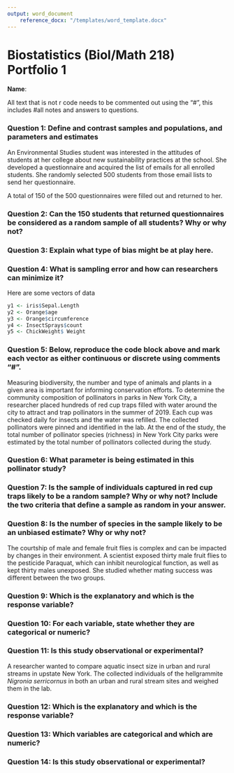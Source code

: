 ---
output: word_document
    reference_docx: "/templates/word_template.docx"
---


# Biostatistics (Biol/Math 218) Portfolio 1

**Name**:

All text that is not r code needs to be commented out using the "#", this includes
#all notes and answers to questions.

### Question 1: Define and contrast samples and populations, and parameters and estimates

An Environmental Studies student was interested in the attitudes of students at her college about 
new sustainability practices at the school. She developed a questionnaire and acquired the list of emails 
for all enrolled students. She randomly selected 500 students from those email lists to send her questionnaire.

A total of 150 of the 500 questionnaires were filled out and returned to her.

### Question 2: Can the 150 students that returned questionnaires be considered as a random sample of all students? Why or why not?

### Question 3: Explain what type of bias might be at play here.

### Question 4: What is sampling error and how can researchers can minimize it?

Here are some vectors of data
```{r, example_data}
y1 <- iris$Sepal.Length
y2 <- Orange$age
y3 <- Orange$circumference
y4 <- InsectSprays$count
y5 <- ChickWeight$ Weight
```

### Question 5: Below, reproduce the code block above and mark each vector as either continuous or discrete using comments "#". 

Measuring biodiversity, the number and type of animals and plants in a given area is
important for informing conservation efforts. To determine the community composition
of pollinators in parks in New York City, a researcher placed hundreds of red cup traps
filled with water around the city to attract and trap pollinators in the summer of 2019. 
Each cup was checked daily for insects and the water was refilled. The collected
pollinators were pinned and identified in the lab. At the end of the study,
the total number of pollinator species (richness) in New York City parks were estimated by
the total number of pollinators collected during the study. 

### Question 6: What parameter is being estimated in this pollinator study?

### Question 7: Is the sample of individuals captured in red cup traps likely to be a random sample? Why or why not? Include the two criteria that define a sample as random in your answer.

### Question 8: Is the number of species in the sample likely to be an unbiased estimate? Why or why not?

The courtship of male and female fruit flies is complex and can be
impacted by changes in their environment. A scientist exposed thirty
male fruit flies to the pesticide Paraquat, which can inhibit neurological
function, as well as kept thirty males unexposed. She studied whether 
mating success was different between the two groups.

### Question 9: Which is the explanatory and which is the response variable?

### Question 10: For each variable, state whether they are categorical or numeric?

### Question 11: Is this study observational or experimental?

A researcher wanted to compare aquatic insect size in urban and 
rural streams in upstate New York. The collected individuals of
the hellgrammite *Nigronia serricornus* in both an urban and
rural stream sites and weighed them in the lab.

### Question 12: Which is the explanatory and which is the response variable?

### Question 13: Which variables are categorical and which are numeric?

### Question 14: Is this study observational or experimental?





















